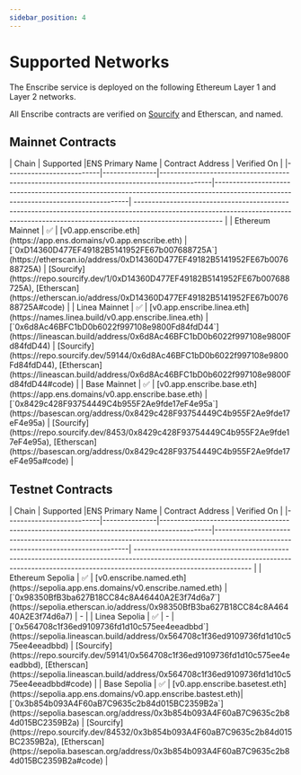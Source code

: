```yaml
---
sidebar_position: 4
---
```


# Supported Networks

The Enscribe service is deployed on the following Ethereum Layer 1 and Layer 2 networks.

All Enscribe contracts are verified on [Sourcify](https://sourcify.dev) and Etherscan, and named.

## Mainnet Contracts

<div className="markdown-table">
| Chain                    | Supported     |ENS Primary Name                                                                            | Contract Address                                                                                                                   | Verified On                                                                                                                                                                          |
|--------------------------|---------------|--------------------------------------------------------------------------------------------|------------------------------------------------------------------------------------------------------------------------------------| ------------------------------------------------------------------------------------------------------------------------------------------------------------------------------------ |
| Ethereum Mainnet         | ✅            | [v0.app.enscribe.eth](https://app.ens.domains/v0.app.enscribe.eth)                         |[`0xD14360D477EF49182B5141952FE67b007688725A`](https://etherscan.io/address/0xD14360D477EF49182B5141952FE67b007688725A)             | [Sourcify](https://repo.sourcify.dev/1/0xD14360D477EF49182B5141952FE67b007688725A), [Etherscan](https://etherscan.io/address/0xD14360D477EF49182B5141952FE67b007688725A#code)        |
| Linea Mainnet            | ✅            | [v0.app.enscribe.linea.eth](https://names.linea.build/v0.app.enscribe.linea.eth)           |[`0x6d8Ac46BFC1bD0b6022f997108e9800Fd84fdD44`](https://lineascan.build/address/0x6d8Ac46BFC1bD0b6022f997108e9800Fd84fdD44)          | [Sourcify](https://repo.sourcify.dev/59144/0x6d8Ac46BFC1bD0b6022f997108e9800Fd84fdD44), [Etherscan](https://lineascan.build/address/0x6d8Ac46BFC1bD0b6022f997108e9800Fd84fdD44#code) |
| Base Mainnet             | ✅            | [v0.app.enscribe.base.eth](https://app.ens.domains/v0.app.enscribe.base.eth)               |[`0x8429c428F93754449C4b955F2Ae9fde17eF4e95a`](https://basescan.org/address/0x8429c428F93754449C4b955F2Ae9fde17eF4e95a)             | [Sourcify](https://repo.sourcify.dev/8453/0x8429c428F93754449C4b955F2Ae9fde17eF4e95a), [Etherscan](https://basescan.org/address/0x8429c428F93754449C4b955F2Ae9fde17eF4e95a#code)     |
</div>

## Testnet Contracts

<div className="markdown-table">
| Chain                    | Supported     |ENS Primary Name                                                                            | Contract Address                                                                                                                   | Verified On                                                                                                                                                                                  |
|--------------------------|---------------|--------------------------------------------------------------------------------------------|------------------------------------------------------------------------------------------------------------------------------------| -------------------------------------------------------------------------------------------------------------------------------------------------------------------------------------------- |
| Ethereum Sepolia         | ✅            | [v0.enscribe.named.eth](https://sepolia.app.ens.domains/v0.enscribe.named.eth)             |[`0x98350BfB3ba627B18CC84c8A46440A2E3f74d6a7`](https://sepolia.etherscan.io/address/0x98350BfB3ba627B18CC84c8A46440A2E3f74d6a7)     | -                                                                                                                                                                                            |
| Linea Sepolia            | ✅            | -                                                                                          |[`0x564708c1f36ed9109736fd1d10c575ee4eeadbbd`](https://sepolia.lineascan.build/address/0x564708c1f36ed9109736fd1d10c575ee4eeadbbd)  | [Sourcify](https://repo.sourcify.dev/59141/0x564708c1f36ed9109736fd1d10c575ee4eeadbbd), [Etherscan](https://sepolia.lineascan.build/address/0x564708c1f36ed9109736fd1d10c575ee4eeadbbd#code) |
| Base Sepolia             | ✅            | [v0.app.enscribe.basetest.eth](https://sepolia.app.ens.domains/v0.app.enscribe.bastest.eth)|[`0x3b854b093A4F60aB7C9635c2b84d015BC2359B2a`](https://sepolia.basescan.org/address/0x3b854b093A4F60aB7C9635c2b84d015BC2359B2a)     | [Sourcify](https://repo.sourcify.dev/84532/0x3b854b093A4F60aB7C9635c2b84d015BC2359B2a), [Etherscan](https://sepolia.basescan.org/address/0x3b854b093A4F60aB7C9635c2b84d015BC2359B2a#code)    |
</div>

